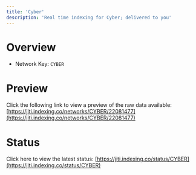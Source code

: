 ```yaml
---
title: 'Cyber'
description: 'Real time indexing for Cyber; delivered to you'
---
```


# Overview
- Network Key: `CYBER`

# Preview
Click the following link to view a preview of the raw data available: [https://jiti.indexing.co/networks/CYBER/22081477](https://jiti.indexing.co/networks/CYBER/22081477)

# Status
Click here to view the latest status: [https://jiti.indexing.co/status/CYBER](https://jiti.indexing.co/status/CYBER)
